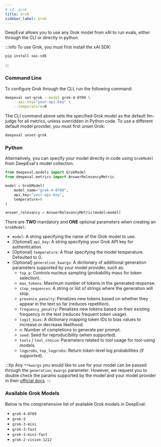 ```yaml
---
# id: grok
title: Grok
sidebar_label: Grok
---
```


DeepEval allows you to use any Grok model from xAI to run evals, either through the CLI or directly in python.

:::info
To use Grok, you must first install the xAI SDK:

```bash
pip install xai-sdk
```

:::

### Command Line

To configure Grok through the CLI, run the following command:

```bash
deepeval set-grok --model grok-4-0709 \
    --api-key="your-api-key" \
    --temperature=0
```

The CLI command above sets the specified Grok model as the default llm-judge for all metrics, unless overridden in Python code. To use a different default model provider, you must first unset Grok:

```bash
deepeval unset-grok
```

### Python

Alternatively, you can specify your model directly in code using `GrokModel` from DeepEval's model collection.

```python
from deepeval.models import GrokModel
from deepeval.metrics import AnswerRelevancyMetric

model = GrokModel(
    model_name="grok-4-0709",
    api_key="your-api-key",
    temperature=0
)

answer_relevancy = AnswerRelevancyMetric(model=model)
```

There are **TWO** mandatory and **ONE** optional parameters when creating an `GrokModel`:

- `model`: A string specifying the name of the Grok model to use.
- [Optional] `api_key`: A string specifying your Grok API key for authentication.
- [Optional] `temperature`: A float specifying the model temperature. Defaulted to 0.
- [Optional] `generation_kwargs`: A dictionary of additional generation parameters supported by your model provider, such as:
    - `top_p`: Controls nucleus sampling (probability mass for token selection).
    - `max_tokens`: Maximum number of tokens in the generated response.
    - `stop_sequences`: A string or list of strings where the generation will stop.
    - `presence_penalty`: Penalizes new tokens based on whether they appear in the text so far (reduces repetition).
    - `frequency_penalty`: Penalizes new tokens based on their existing frequency in the text (reduces frequent token usage).
    - `logit_bias`: A dictionary mapping token IDs to bias values to increase or decrease likelihood.
    - `n`: Number of completions to generate per prompt.
    - `seed`: Seed for reproducibility (when supported).
    - `tools` / `tool_choice`: Parameters related to tool usage for tool-using models.
    - `logprobs`, `top_logprobs`: Return token-level log probabilities (if supported).

:::tip
Any `**kwargs` you would like to use for your model can be passed through the `generation_kwargs` parameter. However, we request you to double check the params supported by the model and your model provider in their [official docs](https://docs.x.ai/docs/guides/function-calling#function-calling-modes).
:::

### Available Grok Models

Below is the comprehensive list of available Grok models in DeepEval:

- `grok-4-0709`
- `grok-3`
- `grok-3-mini`
- `grok-3-fast`
- `grok-3-mini-fast`
- `grok-2-vision-1212`
